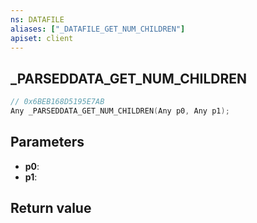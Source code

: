 ```yaml
---
ns: DATAFILE
aliases: ["_DATAFILE_GET_NUM_CHILDREN"]
apiset: client
---
```

## _PARSEDDATA_GET_NUM_CHILDREN

```c
// 0x6BEB168D5195E7AB
Any _PARSEDDATA_GET_NUM_CHILDREN(Any p0, Any p1);
```


## Parameters
* **p0**:
* **p1**:

## Return value